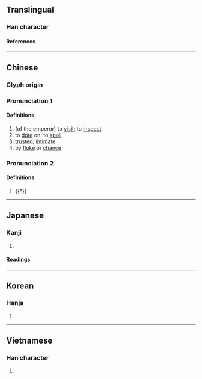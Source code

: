 {{also|幸}}
{{character info/new}}
==Translingual==

===Han character===
{{Han char|rn=9|rad=人|as=08|sn=10|four=24241|canj=OGTJ|ids=⿰亻幸}}

====References====
{{Han ref|kx=0107.310|dkj=00771|dj=0229.110|hdz=10170.060|uh=5016}}

----

==Chinese==
{{zh-forms|s=幸}}

===Glyph origin===
{{Han etym}}

===Pronunciation 1===
{{zh-pron
|m=xìng
|c=hang6
|mn=hēng/sēng
|mc=y
|oc=y
|cat=v,a
}}

====Definitions====
{{zh-hanzi}}

# (of the emperor) to [[visit]]; to [[inspect]]
# to [[dote]] on; to [[spoil]]
# [[trusted]]; [[intimate]]
# by [[fluke]] or [[chance]]

===Pronunciation 2===
{{zh-pron
|m=xìng
|cat=
}}

====Definitions====
{{zh-hanzi}}

# {{†}} {{zh-alt-form|婞}}

----

==Japanese==

===Kanji===
{{ja-kanji|grade=|rs=人08}}

# {{rfdef|ja|sort=人08}}

====Readings====
{{ja-readings
|on=こう, こ.う
|kun=さいわ-い
}}

----

==Korean==

===Hanja===
{{ko-hanja|행}}

# {{rfdef|ko|sort=人08}}

----

==Vietnamese==

===Han character===
{{vi-readings|reading=[[hãnh]], [[hạnh]]|rs=人08}}

# {{rfdef|vi}}